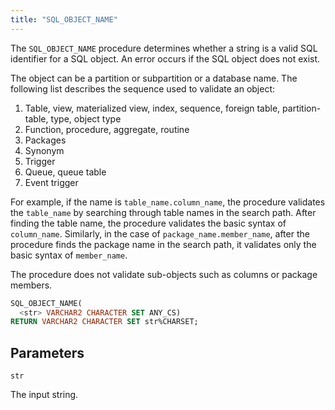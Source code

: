 ```yaml
---
title: "SQL_OBJECT_NAME"
---
```


The `SQL_OBJECT_NAME` procedure determines whether a string is a valid SQL identifier for a SQL object. An error occurs if the SQL object does not exist.

The object can be a partition or subpartition or a database name. The following list describes the sequence used to validate an object:

1. Table, view, materialized view, index, sequence, foreign table, partition-table, type, object type
1. Function, procedure, aggregate, routine
1. Packages
1. Synonym
1. Trigger
1. Queue, queue table
1. Event trigger

For example, if the name is `table_name.column_name`, the procedure validates the `table_name` by searching through table names in the search path. After finding the table name, the procedure validates the basic syntax of `column_name`. Similarly, in the case of `package_name.member_name`, after the procedure finds the package name in the search path, it validates only the basic syntax of `member_name`.

The procedure does not validate sub-objects such as columns or package members. 

```sql
SQL_OBJECT_NAME(
  <str> VARCHAR2 CHARACTER SET ANY_CS)
RETURN VARCHAR2 CHARACTER SET str%CHARSET;
```

## Parameters

`str`

 The input string.

